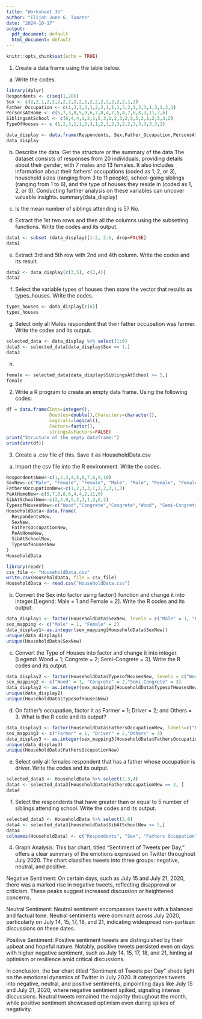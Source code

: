 ```yaml
---
title: "Worksheet 3b"
author: "Elijah June G. Tuares"
date: "2024-10-17"
output:
  pdf_document: default
  html_document: default
---
```


```r
knitr::opts_chunk$set(echo = TRUE)
```
1. Create a data frame using the table below.
a. Write the codes.
```r
library(dplyr)
Respondents <- c(seq(1,20))
Sex <- c(2,2,1,2,2,2,2,2,2,2,1,2,2,2,2,2,2,2,1,2)
Father_Occupation <- c(1,3,3,3,1,2,3,1,1,1,3,2,1,3,3,1,3,1,2,1)
PersonsAtHome <- c(5,7,3,8,5,9,6,7,8,4,7,5,4,7,8,8,3,11,7,6)
SiblingsAtSchool <- c(6,4,4,1,2,1,5,3,1,2,3,2,5,5,2,1,2,5,3,2)
TypeOfHouses <- c (1,2,3,1,1,3,3,1,2,3,2,3,2,2,3,3,3,3,3,2)

data_display <- data.frame(Respondents, Sex,Father_Occupation,PersonsAtHome,SiblingsAtSchool,TypeOfHouses)
data_display
```


b. Describe the data. Get the structure or the summary of the data
The dataset consists of responses from 20 individuals, providing details about their gender, with 7 males and 13 females. It also includes information about their fathers' occupations (coded as 1, 2, or 3), household sizes (ranging from 3 to 11 people), school-going siblings (ranging from 1 to 6), and the type of houses they reside in (coded as 1, 2, or 3). Conducting further analysis on these variables can uncover valuable insights.
summary(data_display)

c. Is the mean number of siblings attending is 5? 
No.

d. Extract the 1st two rows and then all the columns using the subsetting functions.
Write the codes and its output.
```r
data1 <- subset (data_display)[1:2, 2:6, drop=FALSE]
data1
```


e. Extract 3rd and 5th row with 2nd and 4th column. Write the codes and its result.
```r
data2 <- data_display[c(3,5), c(2,4)]
data2
```


f. Select the variable types of houses then store the vector that results as types_houses.
Write the codes.
```r
types_houses <- data_display[c(6)]
types_houses
```

g. Select only all Males respondent that their father occupation was farmer. Write the
codes and its output.
```r
selected_data <- data_display %>% select(1:6)
data3 <- selected_data[data_display$Sex == 1,]
data3
```


h.
```r
female <- selected_data[data_display$SiblingsAtSchool >= 5,]
female
```


2. Write a R program to create an empty data frame. Using the following codes:
```r
df = data.frame(Ints=integer(),
                Doubles=double(),Characters=character(),
                Logicals=logical(),
                Factors=factor(),
                stringsAsFactors=FALSE)
print("Structure of the empty dataframe:")
print(str(df))
```


3. Create a .csv file of this. Save it as HouseholdData.csv
a. Import the csv file into the R environment. Write the codes.
```r
RespondentsNew<-c(1,2,3,4,5,6,7,8,9,10)
SexNew<-c("Male", "Female", "Female", "Male", "Male", "Female", "Female", "Male", "Female", "Male")
FathersOccupationNew<-c(1,2,3,3,1,2,2,3,1,3)
PeAtHomeNew<-c(5,7,3,8,6,4,4,2,11,6)
SibAtSchoolNew<-c(2,3,0,5,2,3,1,2,6,2)
TypesofHousesNew<-c("Wood","Congrete","Congrete","Wood", "Semi-Congrete","Semi-Congrete","Wood","Semi-Congrete", "Semi-Congrete", "Congrete")
HouseholdData<-data.frame(
  RespondentsNew,
  SexNew,
  FathersOccupationNew,
  PeAtHomeNew, 
  SibAtSchoolNew, 
  TypesofHousesNew
)
HouseholdData

library(readr)
csv_file <- "HouseholdData.csv"
write.csv(HouseholdData, file = csv_file)
HouseholdData <- read.csv("HouseholdData.csv")

```


b. Convert the Sex into factor using factor() function and change it into integer.[Legend:
Male = 1 and Female = 2]. Write the R codes and its output.
```r
data_display1 <- factor(HouseholdData$SexNew, levels = c("Male" = 1, "Female" = 2))
sex_mapping <- c("Male" = 1, "Female" = 2)
data_display1<-as.integer(sex_mapping[HouseholdData$SexNew])
unique(data_display1)
unique(HouseholdData$SexNew)
```


c. Convert the Type of Houses into factor and change it into integer. [Legend: Wood
= 1; Congrete = 2; Semi-Congrete = 3]. Write the R codes and its output.
```r
data_display2 <- factor(HouseholdData$TypesofHousesNew, levels = c("Wood" = 1, "Congrete" = 2,"Semi-Congrete" = 3))
sex_mapping2 <- c("Wood" = 1, "Congrete" = 2,"Semi-Congrete" = 3)
data_display2 <- as.integer(sex_mapping2[HouseholdData$TypesofHousesNew])
unique(data_display2)
unique(HouseholdData$TypesofHousesNew)

```


d. On father’s occupation, factor it as Farmer = 1; Driver = 2; and Others = 3. What
is the R code and its output?
```r
data_display3 <- factor(HouseholdData$FathersOccupationNew, labels=c("Farmer" = 1, "Driver" = 2,"Others" = 3))
sex_mapping3 <- c("Farmer" = 1, "Driver" = 2,"Others" = 3)
data_display3 <- as.integer(sex_mapping3[HouseholdData$FathersOccupationNew])
unique(data_display3)
unique(HouseholdData$FathersOccupationNew)
```


e. Select only all females respondent that has a father whose occupation is driver. Write
the codes and its output.
```r
selected_data3 <- HouseholdData %>% select(2,3,4)
data4 <- selected_data3[HouseholdData$FathersOccupationNew == 2, ]
data4
```


f. Select the respondents that have greater than or equal to 5 number of siblings attending
school. Write the codes and its output.
```r
selected_data3 <- HouseholdData %>% select(2,6)
data4 <- selected_data3[HouseholdData$SibAtSchoolNew >= 5,]
data4
colnames(HouseholdData) <- c("Respondents", "Sex", "Fathers Occupation", "Persons At Home", "Siblings At School", "Type Of Houses")

```


4. Graph Analysis: This bar chart, titled "Sentiment of Tweets per Day," offers a clear summary of the emotions expressed on Twitter throughout July 2020. The chart classifies tweets into three groups: negative, neutral, and positive.

Negative Sentiment:
On certain days, such as July 15 and July 21, 2020, there was a marked rise in negative tweets, reflecting disapproval or criticism. These peaks suggest increased discussion or heightened concerns.

Neutral Sentiment:
Neutral sentiment encompasses tweets with a balanced and factual tone. Neutral sentiments were dominant across July 2020, particularly on July 14, 15, 17, 18, and 21, indicating widespread non-partisan discussions on these dates.

Positive Sentiment:
Positive sentiment tweets are distinguished by their upbeat and hopeful nature. Notably, positive tweets persisted even on days with higher negative sentiment, such as July 14, 15, 17, 18, and 21, hinting at optimism or resilience amid critical discussions.

In conclusion, the bar chart titled "Sentiment of Tweets per Day" sheds light on the emotional dynamics of Twitter in July 2020. It categorizes tweets into negative, neutral, and positive sentiments, pinpointing days like July 15 and July 21, 2020, where negative sentiment spiked, signaling intense discussions. Neutral tweets remained the majority throughout the month, while positive sentiment showcased optimism even during spikes of negativity.